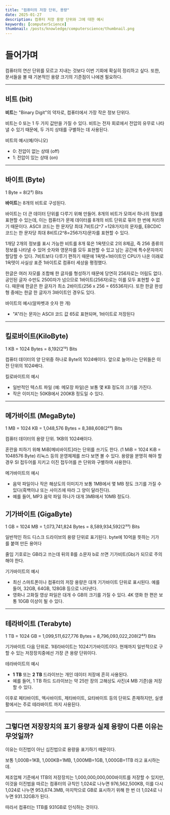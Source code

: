 ```yaml
---
title: "컴퓨터의 저장 단위, 용량"
date: 2025-01-27
description: 컴퓨터 저장 용량 단위와 그에 대한 예시
keywords: [computerScience]
thumbnail: /posts/knowledge/computerscience/thumbnail.png
---
```


# 들어가며
컴퓨터의 연산 단위를 모르고 지내는 것보다 이번 기회에 확실히 정리하고 싶다.
또한, 문서들을 볼 때 기본적인 용량 크기의 기준점이 나에겐 필요하다.

---
## 비트 (bit)

**비트**는 "Binary Digit"의 약자로, 컴퓨터에서 가장 작은 정보 단위다.

비트는 0 또는 1 두 가지 값만을 가질 수 있다. 비트는 전자 회로에서 전압의 유무로 나타낼 수 있기 때문에, 두 가지 상태를 구별하는 데 사용된다.

비트의 예시(예/아니오)

- 0: 전압이 없는 상태 (off)
- 1: 전압이 있는 상태 (on)
---


## 바이트 (Byte)

 1 Byte = 8(2³) Bits

**바이트**는 8개의 비트로 구성된다.

바이트는 더 큰 데이터 단위를 다루기 위해 만들어. 8개의 비트가 모여서 하나의 정보를 표현할 수 있는데, 이는 컴퓨터가 문제 데이터를 8개의 비트 단위로 묶어 한 번에 처리하기 때문이다. ASCII 코드는 한 문자당 최대 7비트(2^7 =128가지)의 문자를, EBCDIC코드는 한 문자당 최대 8비트(2^8=256가지)문자를 표현할 수 있다.

1개당 2개의 정보를 표시 가능한 비트를 8개 묶은 1옥텟으로 2의 8제곱, 즉 256 종류의 정보를 나타낼 수 있어 숫자와 영문자를 모두 표현할 수 있고 남는 공간에 특수문자까지 할당할 수 있다. 7비트보다 다루기 편하기 때문에 1옥텟=1바이트인 CPU가 나온 이래로 1옥텟이 사실상 표준 1바이트로 컴퓨터 세상을 평정했다.

한글은 여러 자모를 조합해 한 글자를 형성하기 때문에 당연히 256자로는 어림도 없다. 공인된 글자 수만도 2500자가 넘으므로 1바이트(256자)로는 이를 모두 표현할 수 없다. 때문에 한글은 한 글자가 최소 2바이트(256 x 256 = 65536자)다. 또한 한글 완성형 중에는 한글 한 글자가 3바이트인 경우도 있다.

 바이트의 예시(알파벳과 숫자 한 개)

- "A"라는 문자는 ASCII 코드 값 65로 표현되며, 1바이트로 저장된다
---
## 킬로바이트(KiloByte)

 1 KB = 1024 Bytes = 8,192(2¹³) Bits

컴퓨터 데이터의 양 단위중 하나로 Byte의 1024배이다. 앞으로 늘어나는 단위들은 이전 단위의 1024배다.

 킬로바이트의 예시

- 일반적인 텍스트 파일 (예: 메모장 파일)은 보통 몇 KB 정도의 크기를 가진다.
- 작은 이미지는 50KB에서 200KB 정도일 수 있다.
---
## 메가바이트 (MegaByte)

 1 MB = 1024 KB = 1,048,576 Bytes = 8,388,608(2²³) Bits

컴퓨터 데이터의 용량 단위. 1KB의 1024배이다. 

혼란을 피하기 위해 MiB[메비바이트]라는 단위를 쓰기도 한다. (1 MiB = 1024 KiB = 1048576 Byte) 리눅스 등의 운영체제를 쓰다 보면 볼 수 있다. 용량을 분명히 해야 할 경우 SI 접두어를 지키고 이진 접두어를 쓴 단위와 구별하여 사용한다.

 메가바이트의 예시

- 음악 파일이나 작은 해상도의 이미지가 보통 1MB에서 몇 MB 정도 크기를 가질 수 있다(흑백이냐 또는 사이즈에 따라 그 양이 달라진다).
- 예를 들어, MP3 음악 파일 하나가 대개 3MB에서 10MB 정도다.

## 기가바이트 (GigaByte)

 1 GB = 1024 MB = 1,073,741,824 Bytes = 8,589,934,592(2³³) Bits

일반적인 하드 디스크 드라이브의 용량 단위로 표기된다. byte에 10억을 뜻하는 기가를 붙여 만든 용어다

줄임 기호로는 GB라고 쓰는데 뒤의 B를 소문자 b로 쓰면 기가비트(Gb)가 되므로 주의해야 한다.

 기가바이트의 예시

- 최신 스마트폰이나 컴퓨터의 저장 용량은 대개 기가바이트 단위로 표시된다. 예를 들어, 32GB, 64GB, 128GB 등으로 나타낸다.
- 영화나 고화질 영상 파일은 대개 수 GB의 크기를 가질 수 있다. 4K 영화 한 편은 보통 10GB 이상이 될 수 있다.
---
## 테라바이트 (Terabyte)

 1 TB = 1024 GB = 1,099,511,627,776 Bytes = 8,796,093,022,208(2⁴³) Bits

기가바이트 다음 단위로. 1테라바이트는 1024기가바이트이다. 현재까지 일반적으로 구할 수 있는 저장장치중에선 가장 큰 용량 단위이다.

 테라바이트의 예시

- **1 TB** 또는 **2 TB** 드라이브는 개인 데이터 저장에 흔히 사용된다.
- 예를 들어, 1 TB 하드 드라이브는 약 25만 장의 고해상도 사진(4 MB 기준)을 저장할 수 있다.

이후로 페타바이트, 엑사바이트, 제타바이트, 요타바이트 등의 단위도 존재하지만, 실생활에서는 주로 테라바이트 까지 사용된다.

---
## 그렇다면 저장장치의 표기 용량과 실제 용량이 다른 이유는 무엇일까?

이유는 이진법이 아닌 십진법으로 용량을 표기하기 때문이다.

보통 1,000B=1KB, 1,000KB=1MB, 1,000MB=1GB, 1,000GB=1TB 라고 표시하는데.

제조업체 기준에서 1TB의 저장장치는 1,000,000,000,000바이트를 저장할 수 있지만, 이것을 이진법을 따르는 컴퓨터의 규칙인 1,024로 나누면 976,562,500KB, 이를 다시 1,024로 나누면 953,674.3MB, 마지막으로 GB로 표시하기 위해 한 번 더 1,024로 나누면 931.32GB가 된다.

따라서 컴퓨터는 1TB를 931GB로 인식하는 것이다.
